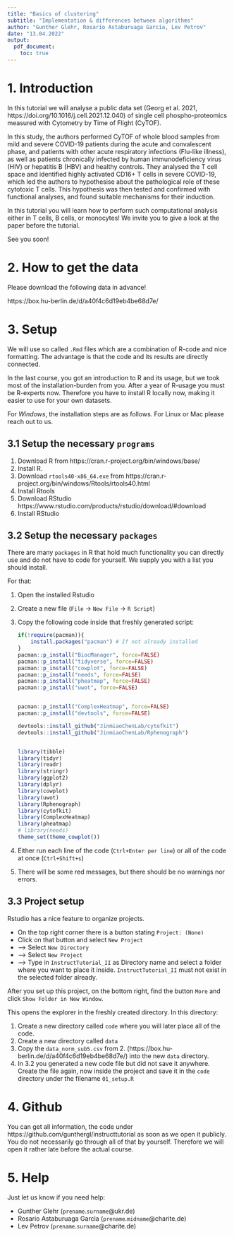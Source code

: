 ```yaml
---
title: "Basics of clustering"
subtitle: "Implementation & differences between algorithms"
author: "Gunther Glehr, Rosario Astaburuaga Garcia, Lev Petrov"
date: "13.04.2022"
output:
  pdf_document: 
    toc: true
---
```

# 1. Introduction 
In this tutorial we will analyse a public data set (Georg et al. 2021, https://doi.org/10.1016/j.cell.2021.12.040) of single cell phospho-proteomics measured with Cytometry by Time of Flight (CyTOF). 

In this study, the authors performed CyTOF of whole blood samples from mild and severe COVID-19 patients during the acute and convalescent phase, and patients with other acute respiratory infections (Flu-like illness), as well as patients chronically infected by human immunodeficiency virus (HIV) or hepatitis B (HBV) and healthy controls. They analysed the T cell space and identified highly activated CD16+ T cells in severe COVID-19, which led the authors to hypothesise about the pathological role of these cytotoxic T cells. This hypothesis was then tested and confirmed with functional analyses, and found suitable mechanisms for their induction.

In this tutorial you will learn how to perform such computational analysis either in T cells, B cells, or monocytes!
	We invite you to give a look at the paper before the tutorial.

See you soon!

# 2. How to get the data
Please download the following data in advance! 

https://box.hu-berlin.de/d/a40f4c6d19eb4be68d7e/

# 3. Setup
We will use so called `.Rmd` files which are a combination of R-code and nice formatting. The advantage is that the code and its results are directly connected. 

In the last course, you got an introduction to R and its usage, but we took most of the installation-burden from you. After a year of R-usage you must be R-experts now. Therefore you have to install R locally now, making it easier to use for your own datasets. 

For _Windows_, the installation steps are as follows. For Linux or Mac please reach out to us. 

## 3.1 Setup the necessary `programs`
1. Download R from https://cran.r-project.org/bin/windows/base/
2. Install R. 
3. Download `rtools40-x86_64.exe` from https://cran.r-project.org/bin/windows/Rtools/rtools40.html
4. Install Rtools
5. Download RStudio https://www.rstudio.com/products/rstudio/download/#download
6. Install RStudio 

## 3.2 Setup the necessary `packages`
There are many `packages` in R that hold much functionality you can directly use and do not have to code for yourself. We supply you with a list you should install. 

For that:

1.  Open the installed Rstudio
2.  Create a new file (`File` -> `New File` -> `R Script`)
3.  Copy the following code inside that freshly generated script: 
	```r
	if(!require(pacman)){
		install.packages("pacman") # If not already installed
	}
	pacman::p_install("BiocManager", force=FALSE)
	pacman::p_install("tidyverse", force=FALSE)
	pacman::p_install("cowplot", force=FALSE)
	pacman::p_install("needs", force=FALSE)
	pacman::p_install("pheatmap", force=FALSE)
	pacman::p_install("uwot", force=FALSE)
	
	
	pacman::p_install("ComplexHeatmap", force=FALSE)
	pacman::p_install("devtools", force=FALSE)
	
	devtools::install_github("JinmiaoChenLab/cytofkit")
	devtools::install_github("JinmiaoChenLab/Rphenograph")
	
	
	library(tibble)
	library(tidyr)
	library(readr)
	library(stringr)
	library(ggplot2)
	library(dplyr)
	library(cowplot)
	library(uwot)
	library(Rphenograph)
	library(cytofkit)
	library(ComplexHeatmap)
	library(pheatmap)
	# library(needs)
	theme_set(theme_cowplot())
	```
4. Either run each line of the code (`Ctrl+Enter per line`) or all of the code at once (`Ctrl+Shift+s`)
5. There will be some red messages, but there should be no warnings nor errors.

## 3.3 Project setup
Rstudio has a nice feature to organize projects. 

- On the top right corner there is a button stating `Project: (None)`
- Click on that button and select `New Project`
- --> Select `New Directory`
- --> Select `New Project`
- --> Type in `InstructTutorial_II` as Directory name and select a folder where you want to place it inside. `InstructTutorial_II` must not exist in the selected folder already.

After you set up this project, on the bottom right, find the button `More` and click `Show Folder in New Window`. 

This opens the explorer in the freshly created directory. In this directory: 
	
1. Create a new directory called `code` where you will later place all of the code. 
2. Create a new directory called `data`
3. Copy the `data_norm_sub5.csv` from 2. (https://box.hu-berlin.de/d/a40f4c6d19eb4be68d7e/) into the new `data` directory. 
4. In 3.2 you generated a new code file but did not save it anywhere. Create the file again, now inside the project and save it in the `code` directory under the filename `01_setup.R`


# 4. Github 
You can get all information, the code under https://github.com/gunthergl/instructtutorial as soon as we open it publicly. You do not necessarily go through all of that by yourself. Therefore we will open it rather late before the actual course. 

# 5. Help
Just let us know if you need help: 
	
- Gunther Glehr (`prename`.`surname`@ukr.de)
- Rosario Astaburuaga Garcia (`prename`.`midname`@charite.de)
- Lev Petrov (`prename`.`surname`@charite.de)

